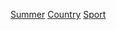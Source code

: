 {{portal box|奧運會|體育運動}}
{{Category see also|冬季奧運各國各項目運動員}}
{{container}}
{{Categories by country|nocat}}
[[Category:奧運各國各項目運動員|Summer]]
[[Category:夏季奧運各項目運動員|Country]]
[[Category:夏季奧運各國運動員|Sport]]